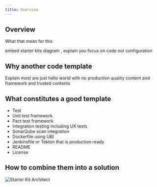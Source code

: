 ```yaml
---
title: Overview
---
```


## Overview

What that mean for this

embed starter kits diagram , explain you focus on code not configuration

## Why another code template

Explain most are just hello world with no production quality content and framework and trusted contents

## What constitutes a good template

- Test
- Unit test framework
- Pact test framework
- Integration testing including UX tests
- SonarQube scan integration
- Dockerfile using UBI
- Jenkinsfile or Tekton that is production ready
- README
- License




## How to combine them into a solution



<ArtDirection>

![Starter Kit Architect](starterkits.png)

</ArtDirection>